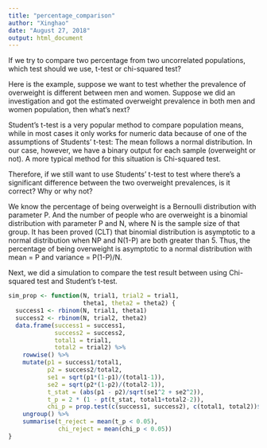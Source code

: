 ```yaml
---
title: "percentage_comparison"
author: "Xinghao"
date: "August 27, 2018"
output: html_document
---
```


If we try to compare two percentage from two uncorrelated populations, which test should we use, t-test or chi-squared test?

Here is the example, suppose we want to test whether the prevalence of overweight is different between men and women. Suppose we did an investigation and got the estimated overweight prevalence in both men and women population, then what's next? 

Student's t-test is a very popular method to compare population means, while in most cases it only works for numeric data because of one of the assumptions of Students' t-test: The mean follows a normal distribution. In our case, however, we have a binary output for each sample (overweight or not). A more typical method for this situation is Chi-squared test. 

Therefore, if we still want to use Students' t-test to test where there's a significant difference between the two overweight prevalences, is it correct? Why or why not?

We know the percentage of being overweight is a Bernoulli distribution with parameter P. And the number of people who are overweight is a binomial distribution with parameter P and N, where N is the sample size of that group. It has been proved (CLT) that binomial distribution is asymptotic to a normal distribution when NP and N(1-P) are both greater than 5. Thus, the percentage of being overweight is asymptotic to a normal distribution with mean = P and variance = P(1-P)/N.

Next, we did a simulation to compare the test result between using Chi-squared test and Student's t-test.

```r
sim_prop <- function(N, trial1, trial2 = trial1, 
                     theta1, theta2 = theta2) {
  success1 <- rbinom(N, trial1, theta1)
  success2 <- rbinom(N, trial2, theta2)
  data.frame(success1 = success1,
             success2 = success2,
             total1 = trial1,
             total2 = trial2) %>%
    rowwise() %>% 
    mutate(p1 = success1/total1,
           p2 = success2/total2,
           se1 = sqrt(p1*(1-p1)/(total1-1)),
           se2 = sqrt(p2*(1-p2)/(total2-1)),
           t_stat = (abs(p1 - p2)/sqrt(se1^2 + se2^2)),
           t_p = 2 * (1 - pt(t_stat, total1+total2-2)),
           chi_p = prop.test(c(success1, success2), c(total1, total2))$p.value) %>% 
    ungroup() %>% 
    summarise(t_reject = mean(t_p < 0.05),
              chi_reject = mean(chi_p < 0.05))
}
```



